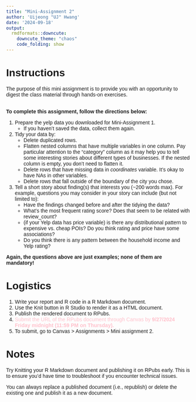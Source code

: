 ```yaml
---
title: "Mini-Assignment 2"
author: 'Uijeong "UJ" Hwang'
date: '2024-09-18'
output:
  rmdformats::downcute:
    downcute_theme: "chaos"
    code_folding: show
---
```


<style type="text/css">
  body{
  font-family: Arial;
  }
</style>

# Instructions
The purpose of this mini assignment is to provide you with an opportunity to digest the class material through hands-on exercises. 
<br><br>

**To complete this assignment, follow the directions below:**  

1. Prepare the yelp data you downloaded for Mini-Assignment 1.
    * If you haven't saved the data, collect them again.
2. Tidy your data by:
    * Delete duplicated rows.
    * Flatten nested columns that have multiple variables in one column. Pay particular attention to the “category” column as it may help you to tell some interesting stories about different types of businesses. If the nested column is empty, you don't need to flatten it.
    * Delete rows that have missing data in *coordinates* variable. It's okay to have NAs in other variables.
    * Delete rows that fall outside of the boundary of the city you chose.
3. Tell a short story about finding(s) that interests you (~200 words max). For example, questions you may consider in your story can include (but not limited to):
    * Have the findings changed before and after the tidying the data?
    * What's the most frequent rating score? Does that seem to be related with review_count?
    * (if your Yelp data has price variable) is there any distributional pattern to expensive vs. cheap POIs? Do you think rating and price have some associations?
    * Do you think there is any pattern between the household income and Yelp rating?
  
**Again, the questions above are just examples; none of them are mandatory!**


# Logistics
1. Write your report and R code in a R Markdown document. 
2. Use the Knit button in R Studio to render it as a HTML document.
3. Publish the rendered document to RPubs.
4. <font color="pink">Submit the URL of the RPubs document through Canvas by **9/27/2024 Friday midnight (11:59 PM on Thursday).** </font>
5. To submit, go to Canvas > Assignments > Mini assignment 2.


    
# Notes
Try Knitting your R Markdown document and publishing it on RPubs early. This is to ensure you'd have time to troubleshoot if you encounter technical issues.

You can always replace a published document (i.e., republish) or delete the existing one and publish it as a new document. 